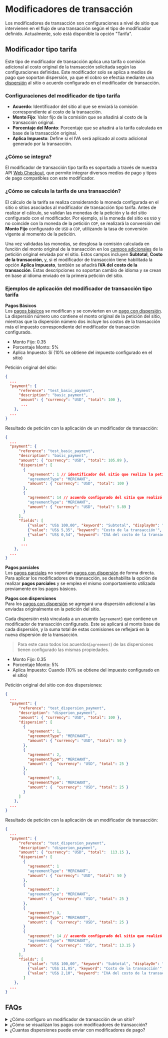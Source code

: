 
# Modificadores de transacción
Los modificadores de transacción son configuraciones a nivel de sitio que intervienen en el flujo de una transacción según el tipo de modificador definido. Actualmente, solo está disponible la opción "Tarifa".

## Modificador tipo tarifa
Este tipo de modificador de transacción aplica una tarifa o comisión adicional al costo original de la transacción solicitada según las configuraciones definidas. Este modificador solo se aplica a medios de pago que soportan dispersión, ya que el cobro se efectúa mediante una [dispersión](/gateway/transaction-types#dispersion) al sitio o acuerdo configurado en el modificador de transacción.

### Configuraciones del modificador de tipo tarifa
- **Acuerdo**: Identificador del sitio al que se enviará la comisión correspondiente al costo de la transacción.
- **Monto Fijo**: Valor fijo de la comisión que se añadirá al costo de la transacción original.
- **Porcentaje del Monto**: Porcentaje que se añadirá a la tarifa calculada en base de la transacción original.
- **Aplica Impuesto**: Define si el IVA será aplicado al costo adicional generado por la transacción.

### ¿Cómo se integra?
El modificador de transacción tipo tarifa es soportado a través de nuestra API [Web Checkout](/checkout), que permite integrar diversos medios de pago y tipos de pago compatibles con este modificador.

### ¿Cómo se calcula la tarifa de una transacción?
El cálculo de la tarifa se realiza considerando la moneda configurada en el sitio o sitios asociados al modificador de transacción tipo tarifa. Antes de realizar el cálculo, se validan las monedas de la petición y la del sitio configurado con el modificador. Por ejemplo, si la moneda del sitio es `USD` y no coincide con la moneda de la petición `COP`, se realizará la conversión del **Monto Fijo** configurado de `USD` a `COP`, utilizando la tasa de conversión vigente al momento de la petición.

Una vez validadas las monedas, se desglosa la comisión calculada en función del monto original de la transacción en los [campos adicionales](/checkout/additional-fields) de la petición original enviada por el sitio. Estos campos incluyen **Subtotal**, **Costo de la transacción**, y, si el modificador de transacción tiene habilitada la opción **Aplica Impuesto**, también se añadirá **IVA del costo de la transacción**. Estas descripciones no soportan cambio de idioma y se crean en base al idioma enviado en la primera petición del sitio.

### Ejemplos de aplicación del modificador de transacción tipo tarifa

**Pagos Básicos**  
Los [pagos básicos](/checkout/create-session#basic-payment) se modifican y se convierten en un [pago con dispersión](/checkout/create-session#dispersion-payment). La dispersión número uno contiene el monto original de la petición del sitio, mientras que la dispersión número dos incluye los costos de la transacción más el impuesto correspondiente del modificador de transacción configurado.

* Monto Fijo: 0.35
* Porcentaje Monto: 5%
* Aplica Impuesto: Sí (10% se obtiene del impuesto configurado en el sitio)

Petición original del sitio: 

```json
{
  ...
  "payment": {
      "reference": "test_basic_payment",
      "description": "basic_payment",
      "amount": { "currency": "USD", "total": 100 },
       ...
    },
  ...
}
```

Resultado de petición con la aplicación de  un modificador de transacción:

```json
{
  ...
  "payment": {
      "reference": "test_basic_payment",
      "description": "basic_payment",
      "amount": { "currency": "USD", "total": 105.89 },
      "dispersion": [ 
        {
          "agreement": 1 // identificador del sitio que realiza la petición.
          "agreementType": "MERCHANT",
          "amount": { "currency": "USD", "total": 100 }  
        },
        {
          "agreement": 14 // acuerdo configurado del sitio que realizó la solicitud.
          "agreementType": "MERCHANT",
          "amount": { "currency": "USD", "total": 5.89 }  
        }
      ],
      "fields": [
          {"value": "US$ 100,00", "keyword": "Subtotal", "displayOn": "both"},
          {"value": "US$ 5,35", "keyword": "Costo de la transacción'", "displayOn": "both"},
          {"value": "US$ 0,54", "keyword": "IVA del costo de la transacción", "displayOn": "both"},
        ]
       ...
    },
  ...
}
```

**Pagos parciales**  
Los [pagos parciales](/checkout/create-session#partial-payment) no soportan [pagos con dispersión](/checkout/create-session#dispersion-payment) de forma directa. Para aplicar los modificadores de transacción, se deshabilita la opción de realizar __pagos parciales__ y se emplea el mismo comportamiento utilizado previamente en los pagos básicos.

**Pagos con dispersiones**  
Para los [pagos con dispersión](checkout/create-session#dispersion-payment) se agregará una dispersión adicional a las enviadas originalmente en la petición del sitio. 
 
Cada dispersión está vinculada a un acuerdo (`agreement`) que contiene un modificador de transacción configurado. Este se aplicará al monto base de cada dispersión, y la suma total de estas comisiones se reflejará en la nueva dispersión de la transacción.

> Para este caso todos los acuerdos(`agreement`) de las dispersiones tienen configurado las mismas propiedades. 

* Monto Fijo:  0.35
* Porcentaje Monto: 5%
* Aplica Impuesto: Cuando (10% se obtiene del impuesto configurado en el sitio)

Petición original del sitio con dos dispersiones: 

```json
{
  ...
  "payment": {
      "reference": "test_dispersion_payment",
      "description": "disperion_payment",
      "amount": { "currency": "USD", "total": 100 },
      "dispersion": [ 
        {
          "agreement": 1,
          "agreementType": "MERCHANT",
          "amount": { "currency": "USD", "total": 50 }  
        },
        {
          "agreement": 2,
          "agreementType": "MERCHANT",
          "amount": {  "currency": "USD", "total": 25 }  
        },
        {
          "agreement": 3,
          "agreementType": "MERCHANT",
          "amount": {  "currency": "USD", "total": 25 }  
        }
      ]
    },
  ...
}
```

Resultado de petición con la aplicación de  un modificador de transacción:

```json
{
  ...
  "payment": {
      "reference": "test_dispersion_payment",
      "description": "disperion_payment",
      "amount": { "currency": "USD", "total":  113.15 },
      "dispersion": [ 
        {
          "agreement": 1
          "agreementType": "MERCHANT",
          "amount": { "currency": "USD", "total": 50 }  
        },
        {
          "agreement": 2
          "agreementType": "MERCHANT",
          "amount": {  "currency": "USD", "total": 25 }  
        },
        {
          "agreement": 3,
          "agreementType": "MERCHANT",
          "amount": {  "currency": "USD", "total": 25 }  
        }
        {
          "agreement": 14 // acuerdo configurado del sitio que realizó la solicitud.
          "agreementType": "MERCHANT",
          "amount": {  "currency": "USD", "total": 13.15 }  
        }
      ],
      "fields": [
          {"value": "US$ 100,00", "keyword": "Subtotal", "displayOn": "both"},
          {"value": "US$ 11,05", "keyword": "Costo de la transacción'", "displayOn": "both"},
          {"value": "US$ 2,10", "keyword": "IVA del costo de la transacción", "displayOn": "both"},
        ]
    },
  ...
}
```

## FAQs
<details>
<summary>¿Cómo configuro un modificador de transacción de un sitio?</summary>
<p>Se debe realizar una solicitud a nuestro equipo de operaciones a través de Helpdesk, ya sea para la creación de un nuevo sitio o para la modificación de uno existente, incluyendo las configuraciones del modificador de transacción.</p>
</details>

<details>
<summary>¿Cómo se visualizan los pagos con modificadores de transacción?</summary>
<h4>Pago básico</h4>
<p>En el panel transaccional se pueden visualizar una transacción con el monto original solicitado, además de transacciones adicional con la comisión del costo de la transacción original.</p>
<h4>Pago con dispersiones</h4>
<p>En el panel transaccional, se pueden visualizar las transacciones junto con sus dispersiones originales y sus montos. Además, se incluye una nueva dispersión que agrupa las comisiones de cada costo de transacción por las dispersiones solicitadas.</p>
</details>

<details>
<summary>¿Cuantas dispersiones puede enviar con modificadores de pago?</summary>
<p>La configuración actual establece un máximo de 3 dispersiones permitidas para todos los países, y 4 para Ecuador. Es importante considerar que, dado que el modificador de transacción añade una transacción adicional para el cobro de la comisión, las máximas permitidas son 3 dispersiones en la petición para Ecuador y 2 para el resto de los países.</p>
</details>